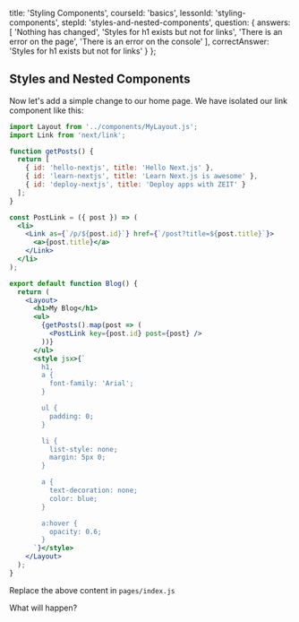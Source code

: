 
  title: 'Styling Components',
  courseId: 'basics',
  lessonId: 'styling-components',
  stepId: 'styles-and-nested-components',
  question: {
    answers: [
      'Nothing has changed',
      'Styles for h1 exists but not for links',
      'There is an error on the page',
      'There is an error on the console'
    ],
    correctAnswer: 'Styles for h1 exists but not for links'
  }
};

## Styles and Nested Components

Now let's add a simple change to our home page. We have isolated our link component like this:

```jsx
import Layout from '../components/MyLayout.js';
import Link from 'next/link';

function getPosts() {
  return [
    { id: 'hello-nextjs', title: 'Hello Next.js' },
    { id: 'learn-nextjs', title: 'Learn Next.js is awesome' },
    { id: 'deploy-nextjs', title: 'Deploy apps with ZEIT' }
  ];
}

const PostLink = ({ post }) => (
  <li>
    <Link as={`/p/${post.id}`} href={`/post?title=${post.title}`}>
      <a>{post.title}</a>
    </Link>
  </li>
);

export default function Blog() {
  return (
    <Layout>
      <h1>My Blog</h1>
      <ul>
        {getPosts().map(post => (
          <PostLink key={post.id} post={post} />
        ))}
      </ul>
      <style jsx>{`
        h1,
        a {
          font-family: 'Arial';
        }

        ul {
          padding: 0;
        }

        li {
          list-style: none;
          margin: 5px 0;
        }

        a {
          text-decoration: none;
          color: blue;
        }

        a:hover {
          opacity: 0.6;
        }
      `}</style>
    </Layout>
  );
}
```

Replace the above content in `pages/index.js`

What will happen?

